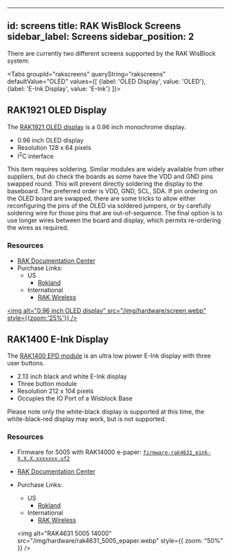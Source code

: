 ---
 id: screens
 title: RAK WisBlock Screens
 sidebar_label: Screens
 sidebar_position: 2
 ---


 There are currently two different screens supported by the RAK WisBlock system:

 <Tabs
 groupId="rakscreens"
 queryString="rakscreens"
 defaultValue="OLED"
 values={[
 {label: 'OLED Display', value: 'OLED'},
 {label: 'E-Ink Display', value: 'E-Ink'}
 ]}>
 <TabItem value="OLED">

 ## RAK1921 OLED Display

 The [RAK1921 OLED display](https://store.rakwireless.com/products/rak1921-oled-display-panel) is a 0.96 inch monochrome display.

 - 0.96 inch OLED display
 - Resolution 128 x 64 pixels
 - I<sup>2</sup>C interface

 This item requires soldering.
 Similar modules are widely available from other suppliers, but do check the boards as some have the VDD and GND pins swapped round. This will prevent directly soldering the display to the baseboard. The preferred order is VDD, GND, SCL, SDA.
 If pin ordering on the OLED board are swapped, there are some tricks to allow either reconfiguring the pins of the OLED via soldered jumpers, or by carefully soldering wire for those pins that are out-of-sequence. The final option is to use longer wires between the board and display, which permits re-ordering the wires as required.

 ### Resources
 - [RAK Documentation Center](https://docs.rakwireless.com/Product-Categories/WisBlock/RAK1921/Overview/#product-description)
 - Purchase Links:
   - US
     - [Rokland](https://store.rokland.com/products/rak-wireless-wisblock-oled-display-rak1921-pid-110004)
   - International
     - [RAK Wireless](https://store.rakwireless.com/products/rak1921-oled-display-panel)

 [<img alt="0.96 inch OLED display" src="/img/hardware/screen.webp" style={{zoom:'25%'}} />](/img/hardware/screen.webp)

 </TabItem>
 <TabItem value="E-Ink">

 ## RAK1400 E-Ink Display

 The [RAK1400 EPD module](https://store.rakwireless.com/products/wisblock-epd-module-rak14000) is an ultra low power E-Ink display with three user buttons.

 - 2.13 inch black and white E-Ink display
 - Three button module
 - Resolution 212 x 104 pixels
 - Occupies the IO Port of a Wisblock Base

 Please note only the white-black display is supported at this time, the white-black-red display may work, but is not supported.  


 ### Resources
 - Firmware for 5005 with RAK14000 e-paper: [`firmware-rak4631_eink-X.X.X.xxxxxxx.uf2`](/downloads)
 - [RAK Documentation Center](https://docs.rakwireless.com/Product-Categories/WisBlock/RAK14000/Overview/#product-description)
 - Purchase Links:
   - US
     - [Rokland](https://store.rokland.com/products/rak-wireless-wisblock-epd-module-rak14000-pid-110024)
   - International
     - [RAK Wireless](https://store.rakwireless.com/products/wisblock-epd-module-rak14000)

   <img
     alt="RAK4631 5005 14000"
     src="/img/hardware/rak4631_5005_epaper.webp"
     style={{ zoom: "50%" }}
   />

 </TabItem>
 </Tabs>
